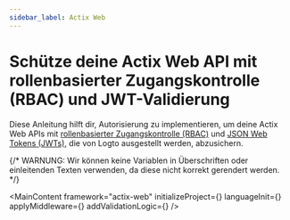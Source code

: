 ```yaml
---
sidebar_label: Actix Web
---
```




# Schütze deine Actix Web API mit rollenbasierter Zugangskontrolle (RBAC) und JWT-Validierung

Diese Anleitung hilft dir, Autorisierung zu implementieren, um deine Actix Web APIs mit [rollenbasierter Zugangskontrolle (RBAC)](/authorization/role-based-access-control) und [JSON Web Tokens (JWTs)](https://auth.wiki/jwt), die von Logto ausgestellt werden, abzusichern.

{/* WARNUNG: Wir können keine Variablen in Überschriften oder einleitenden Texten verwenden, da diese nicht korrekt gerendert werden. */}

<MainContent
  framework="actix-web"
  initializeProject={<InitProject />}
  languageInit={<Init />}
  applyMiddleware={<ApplyMiddleware />}
  addValidationLogic={<AddValidationLogic framework="actix-web" />}
/>
